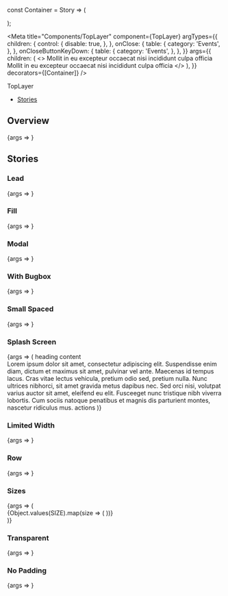 const Container = Story => (
  <div
    style={{
      minHeight: '300px',
      position: 'relative',
      width: '100%',
      boxSizing: 'border-box',
      background: hex['gray-50'],
      padding: 15,
    }}
  >
    <Story />
  </div>
);

<Meta
  title="Components/TopLayer"
  component={TopLayer}
  argTypes={{
    children: {
      control: {
        disable: true,
      },
    },
    onClose: {
      table: {
        category: 'Events',
      },
    },
    onCloseButtonKeyDown: {
      table: {
        category: 'Events',
      },
    },
  }}
  args={{
    children: (
      <>
        <span>
          Mollit in eu excepteur occaecat nisi incididunt culpa officia
        </span>
        <span>
          Mollit in eu excepteur occaecat nisi incididunt culpa officia
        </span>
      </>
    ),
  }}
  decorators={[Container]}
/>

<PageHeader>TopLayer</PageHeader>

- [Stories](#stories)

## Overview

<Canvas>
  <Story name="Default">{args => <TopLayer {...args} />}</Story>
</Canvas>

<ArgsTable story="Default" />

## Stories

### Lead

<Canvas>
  <Story name="Lead">{args => <TopLayer {...args} lead />}</Story>
</Canvas>

### Fill

<Canvas>
  <Story name="Fill">{args => <TopLayer {...args} fill />}</Story>
</Canvas>

### Modal

<Canvas>
  <Story name="Modal">{args => <TopLayer {...args} modal />}</Story>
</Canvas>

### With Bugbox

<Canvas>
  <Story name="With Bugbox">{args => <TopLayer {...args} withBugbox />}</Story>
</Canvas>

### Small Spaced

<Canvas>
  <Story name="Small Spaced">
    {args => <TopLayer {...args} smallSpaced />}
  </Story>
</Canvas>

### Splash Screen

<Canvas>
  <Story name="Splash Screen">
    {args => (
      <TopLayer {...args} splashScreen>
        <ContentBox>
          <ContentBoxContent spacedBottom={CONTENT_BOX_SPACING_SIZE.LARGE}>
            heading
          </ContentBoxContent>
          <ContentBoxContent spacedBottom={CONTENT_BOX_SPACING_SIZE.LARGE}>
            content
            <br />
            Lorem ipsum dolor sit amet, consectetur adipiscing elit. Suspendisse
            enim diam, dictum et maximus sit amet, pulvinar vel ante. Maecenas
            id tempus lacus. Cras vitae lectus vehicula, pretium odio sed,
            pretium nulla. Nunc ultrices nibhorci, sit amet gravida metus
            dapibus nec. Sed orci nisi, volutpat varius auctor sit amet,
            eleifend eu elit. Fusceeget nunc tristique nibh viverra lobortis.
            Cum sociis natoque penatibus et magnis dis parturient montes,
            nascetur ridiculus mus.
          </ContentBoxContent>
          <ContentBoxActions>actions</ContentBoxActions>
        </ContentBox>
      </TopLayer>
    )}
  </Story>
</Canvas>

### Limited Width

<Canvas>
  <Story name="Limited Width">
    {args => <TopLayer {...args} limitedWidth />}
  </Story>
</Canvas>

### Row

<Canvas>
  <Story name="Row">{args => <TopLayer {...args} row />}</Story>
</Canvas>

### Sizes

<Canvas>
  <Story name="Sizes">
    {args => (
      <div>
        {Object.values(SIZE).map(size => (
          <StoryVariant label={`size - ${size}`} key={size} whiteText>
            <TopLayer {...args} size={size} />
          </StoryVariant>
        ))}
      </div>
    )}
  </Story>
</Canvas>

### Transparent

<Canvas>
  <Story name="Transparent">{args => <TopLayer {...args} transparent />}</Story>
</Canvas>

### No Padding

<Canvas>
  <Story name="No Padding">{args => <TopLayer {...args} noPadding />}</Story>
</Canvas>
